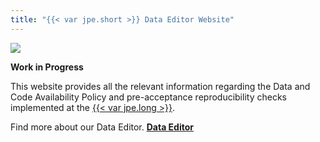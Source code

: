 ```yaml
---
title: "{{< var jpe.short >}} Data Editor Website"
---
```


![](https://media0.giphy.com/media/v1.Y2lkPTc5MGI3NjExeW5hZTF1c20ybzFqZzM1Ynp5dXByaWpzc2R2YmU4bjM4bTA3c2tsZiZlcD12MV9pbnRlcm5hbF9naWZfYnlfaWQmY3Q9Zw/EIiJp9cQ3GeEU/giphy.gif)

**Work in Progress**

This website provides all the relevant information regarding the Data and Code Availability Policy and pre-acceptance reproducibility checks implemented at the [{{< var jpe.long >}}]({{< var jpe.url >}}). 
<!-- 
<br>
[**Before Submitting Your Package**](before.qmd){.btn .btn-secondary .btn role="button"}

Learn about our Data and Code Availability Policy, possible exemptions to it, and make sure you comply with all requirements before you submit the paper for the first time. Exemptions can only be granted if you apply _when you first submit your paper_.

<br>
[**Best Practices**](best.qmd){.btn .btn-secondary .btn role="button"}

Have a look at our list recommended best practices for putting together a replication package which will go through the process as smooth as possible. Our mission is to help you with that.

<br>
[**Preparing the package**](package.qmd){.btn .btn-secondary .btn role="button"}

Learn how to prepare and submit your replication package. We give you precise step by step guidance throughout the process.

<br>
[**Frequently Asked Questions**](faqs.qmd){.btn .btn-secondary .btn role="button"}

We have collected a _long_ list of good questions and our answers regarding many different aspects of the process, so maybe those can clarify some queries you may have.

<br>
[**Replicate EJ Papers**](replicate.qmd){.btn .btn-secondary .btn role="button"}

Looking for papers which have been checked for reproducibility and which you want to replicate? Have a look at our community on [dataverse.org]({{< var jpe.dataverse >}})
-->
<br> 



Find more about our Data Editor. [**Data Editor**](de.qmd){.btn .btn-secondary .btn role="button"}
